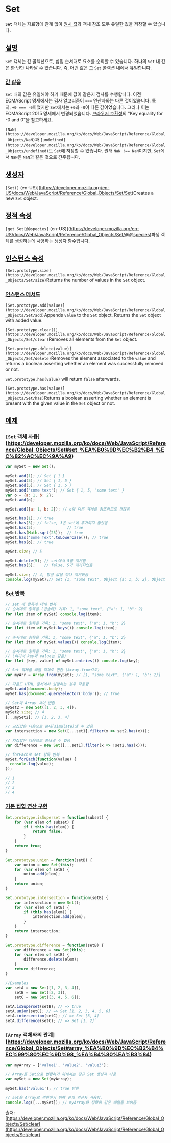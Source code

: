 # Set

**`Set`** 객체는 자료형에 관계 없이 [원시 값](https://developer.mozilla.org/ko/docs/Glossary/Primitive)과 객체 참조 모두 유일한 값을 저장할 수 있습니다.

## [설명](https://developer.mozilla.org/ko/docs/Web/JavaScript/Reference/Global_Objects/Set#%EC%84%A4%EB%AA%85)

`Set` 객체는 값 콜렉션으로, 삽입 순서대로 요소를 순회할 수 있습니다. 하나의 `Set` 내 값은 한 번만 나타날 수 있습니다. 즉, 어떤 값은 그 `Set` 콜렉션 내에서 유일합니다.

### [값 같음](https://developer.mozilla.org/ko/docs/Web/JavaScript/Reference/Global_Objects/Set#%EA%B0%92_%EA%B0%99%EC%9D%8C)

`Set` 내의 값은 유일해야 하기 때문에 값이 같은지 검사를 수행합니다. 이전 ECMAScript 명세에서는 검사 알고리즘이 `===` 연산자와는 다른 것이었습니다. 특히, `+0 === -0`이었지만 `Set`에서는 `+0`과 `-0`이 다른 값이었습니다. 그러나 이는 ECMAScript 2015 명세에서 변경되었습니다. [브라우저 호환성](https://developer.mozilla.org/ko/docs/Web/JavaScript/Reference/Global_Objects/Set#%EB%B8%8C%EB%9D%BC%EC%9A%B0%EC%A0%80_%ED%98%B8%ED%99%98%EC%84%B1)의 "Key equality for -0 and 0"을 참고하세요.

`[NaN](https://developer.mozilla.org/ko/docs/Web/JavaScript/Reference/Global_Objects/NaN)`과 `[undefined](https://developer.mozilla.org/ko/docs/Web/JavaScript/Reference/Global_Objects/undefined)`도 `Set`에 저장할 수 있습니다. 원래 `NaN !== NaN`이지만, `Set`에서 `NaN`은 `NaN`과 같은 것으로 간주됩니다.

## [생성자](https://developer.mozilla.org/ko/docs/Web/JavaScript/Reference/Global_Objects/Set#%EC%83%9D%EC%84%B1%EC%9E%90)

`[Set()` (en-US)](https://developer.mozilla.org/en-US/docs/Web/JavaScript/Reference/Global_Objects/Set/Set)Creates a new `Set` object.

## [정적 속성](https://developer.mozilla.org/ko/docs/Web/JavaScript/Reference/Global_Objects/Set#%EC%A0%95%EC%A0%81_%EC%86%8D%EC%84%B1)

`[get Set[@@species]` (en-US)](https://developer.mozilla.org/en-US/docs/Web/JavaScript/Reference/Global_Objects/Set/@@species)파생 객체를 생성하는데 사용하는 생성자 함수입니다.

## [인스턴스 속성](https://developer.mozilla.org/ko/docs/Web/JavaScript/Reference/Global_Objects/Set#%EC%9D%B8%EC%8A%A4%ED%84%B4%EC%8A%A4_%EC%86%8D%EC%84%B1)

`[Set.prototype.size](https://developer.mozilla.org/ko/docs/Web/JavaScript/Reference/Global_Objects/Set/size)`Returns the number of values in the `Set` object.

### [인스턴스 메서드](https://developer.mozilla.org/ko/docs/Web/JavaScript/Reference/Global_Objects/Set#%EC%9D%B8%EC%8A%A4%ED%84%B4%EC%8A%A4_%EB%A9%94%EC%84%9C%EB%93%9C)

`[Set.prototype.add(value)](https://developer.mozilla.org/ko/docs/Web/JavaScript/Reference/Global_Objects/Set/add)`Appends `value` to the `Set` object. Returns the `Set` object with added value.

`[Set.prototype.clear()](https://developer.mozilla.org/ko/docs/Web/JavaScript/Reference/Global_Objects/Set/clear)`Removes all elements from the `Set` object.

`[Set.prototype.delete(value)](https://developer.mozilla.org/ko/docs/Web/JavaScript/Reference/Global_Objects/Set/delete)`Removes the element associated to the `value` and returns a boolean asserting whether an element was successfully removed or not.

`Set.prototype.has(value)` will return `false` afterwards.

`[Set.prototype.has(value)](https://developer.mozilla.org/ko/docs/Web/JavaScript/Reference/Global_Objects/Set/has)`Returns a boolean asserting whether an element is present with the given value in the `Set` object or not.

## [예제](https://developer.mozilla.org/ko/docs/Web/JavaScript/Reference/Global_Objects/Set#%EC%98%88%EC%A0%9C)

### `[Set` 객체 사용](https://developer.mozilla.org/ko/docs/Web/JavaScript/Reference/Global_Objects/Set#set_%EA%B0%9D%EC%B2%B4_%EC%82%AC%EC%9A%A9)

```jsx
var mySet = new Set();

mySet.add(1); // Set { 1 }
mySet.add(5); // Set { 1, 5 }
mySet.add(5); // Set { 1, 5 }
mySet.add('some text'); // Set { 1, 5, 'some text' }
var o = {a: 1, b: 2};
mySet.add(o);

mySet.add({a: 1, b: 2}); // o와 다른 객체를 참조하므로 괜찮음

mySet.has(1); // true
mySet.has(3); // false, 3은 set에 추가되지 않았음
mySet.has(5);              // true
mySet.has(Math.sqrt(25));  // true
mySet.has('Some Text'.toLowerCase()); // true
mySet.has(o); // true

mySet.size; // 5

mySet.delete(5); // set에서 5를 제거함
mySet.has(5);    // false, 5가 제거되었음

mySet.size; // 4, 방금 값을 하나 제거했음
console.log(mySet);// Set {1, "some text", Object {a: 1, b: 2}, Object {a: 1, b: 2}}`
```

### [Set 반복](https://developer.mozilla.org/ko/docs/Web/JavaScript/Reference/Global_Objects/Set#set_%EB%B0%98%EB%B3%B5)

```jsx
// set 내 항목에 대해 반복
// 순서대로 항목을 (콘솔에) 기록: 1, "some text", {"a": 1, "b": 2}
for (let item of mySet) console.log(item);

// 순서대로 항목을 기록: 1, "some text", {"a": 1, "b": 2}
for (let item of mySet.keys()) console.log(item);

// 순서대로 항목을 기록: 1, "some text", {"a": 1, "b": 2}
for (let item of mySet.values()) console.log(item);

// 순서대로 항목을 기록: 1, "some text", {"a": 1, "b": 2}
// (여기서 key와 value는 같음)
for (let [key, value] of mySet.entries()) console.log(key);

// Set 객체를 배열 객체로 변환 (Array.from으로)
var myArr = Array.from(mySet); // [1, "some text", {"a": 1, "b": 2}]

// 다음도 HTML 문서에서 실행하는 경우 작동함
mySet.add(document.body);
mySet.has(document.querySelector('body')); // true

// Set과 Array 사이 변환
mySet2 = new Set([1, 2, 3, 4]);
mySet2.size; // 4
[...mySet2]; // [1, 2, 3, 4]

// 교집합은 다음으로 흉내(simulate)낼 수 있음
var intersection = new Set([...set1].filter(x => set2.has(x)));

// 차집합은 다음으로 흉내낼 수 있음
var difference = new Set([...set1].filter(x => !set2.has(x)));

// forEach로 set 항목 반복
mySet.forEach(function(value) {
  console.log(value);
});

// 1
// 2
// 3
// 4
```

### [기본 집합 연산 구현](https://developer.mozilla.org/ko/docs/Web/JavaScript/Reference/Global_Objects/Set#%EA%B8%B0%EB%B3%B8_%EC%A7%91%ED%95%A9_%EC%97%B0%EC%82%B0_%EA%B5%AC%ED%98%84)

```jsx
Set.prototype.isSuperset = function(subset) {
    for (var elem of subset) {
        if (!this.has(elem)) {
            return false;
        }
    }
    return true;
}

Set.prototype.union = function(setB) {
    var union = new Set(this);
    for (var elem of setB) {
        union.add(elem);
    }
    return union;
}

Set.prototype.intersection = function(setB) {
    var intersection = new Set();
    for (var elem of setB) {
        if (this.has(elem)) {
            intersection.add(elem);
        }
    }
    return intersection;
}

Set.prototype.difference = function(setB) {
    var difference = new Set(this);
    for (var elem of setB) {
        difference.delete(elem);
    }
    return difference;
}

//Examples
var setA = new Set([1, 2, 3, 4]),
    setB = new Set([2, 3]),
    setC = new Set([3, 4, 5, 6]);

setA.isSuperset(setB); // => true
setA.union(setC); // => Set [1, 2, 3, 4, 5, 6]
setA.intersection(setC); // => Set [3, 4]
setA.difference(setC); // => Set [1, 2]`
```

### `[Array` 객체와의 관계](https://developer.mozilla.org/ko/docs/Web/JavaScript/Reference/Global_Objects/Set#array_%EA%B0%9D%EC%B2%B4%EC%99%80%EC%9D%98_%EA%B4%80%EA%B3%84)

```jsx
var myArray = ['value1', 'value2', 'value3'];

// Array를 Set으로 변환하기 위해서는 정규 Set 생성자 사용
var mySet = new Set(myArray);

mySet.has('value1'); // true 반환

// set을 Array로 변환하기 위해 전개 연산자 사용함.
console.log([...mySet]); // myArray와 정확히 같은 배열을 보여줌
```

출처: [https://developer.mozilla.org/ko/docs/Web/JavaScript/Reference/Global_Objects/Set/clear](https://developer.mozilla.org/ko/docs/Web/JavaScript/Reference/Global_Objects/Set/clear)